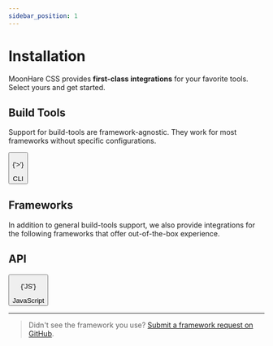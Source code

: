 ```yaml
---
sidebar_position: 1
---
```


# Installation

MoonHare CSS provides **first-class integrations** for your favorite tools. Select yours and get started.

## Build Tools

Support for build-tools are framework-agnostic. They work for most frameworks without specific configurations.

<!--
Vite

Webpack

Rollup

PostCSS
-->

<a href="integrations/cli">
    <button className="button button--outline button--secondary">
        <p style={{ fontSize: '5rem', paddingLeft: '0.5rem', paddingRight: '0.5rem', margin: 0 }}>
            {'>'}
        </p>
        CLI
    </button>
</a>

## Frameworks

In addition to general build-tools support, we also provide integrations for the following frameworks that offer out-of-the-box experience.

<!--

[](https://MoonHare.org/integrations/nuxt)

Nuxt

[](https://MoonHare.org/integrations/vue-cli)

Vue CLI

[](https://MoonHare.org/integrations/gridsome)

Gridsome

[](https://MoonHare.org/integrations/svelte)

Svelte

## Editors

[](https://MoonHare.org/editors/vscode)

VS Code

[](https://MoonHare.org/editors/webstorm)

WebStorm

WIP
-->

## API

<a href="integrations/javascript">
    <button
        style={{ backgroundColor: 'var(--ifm-color-warning-lightest)' }}
        className="button button--outline button--secondary"
    >
        <p style={{ fontSize: '3rem', paddingLeft: '0.5rem', paddingRight: '0.5rem', margin: 0 }}>
            {'JS'}
        </p>
        JavaScript
    </button>
</a>

---

> Didn't see the framework you use? [Submit a framework request on GitHub](https://github.com/MoonHare/MoonHare/issues/new).
